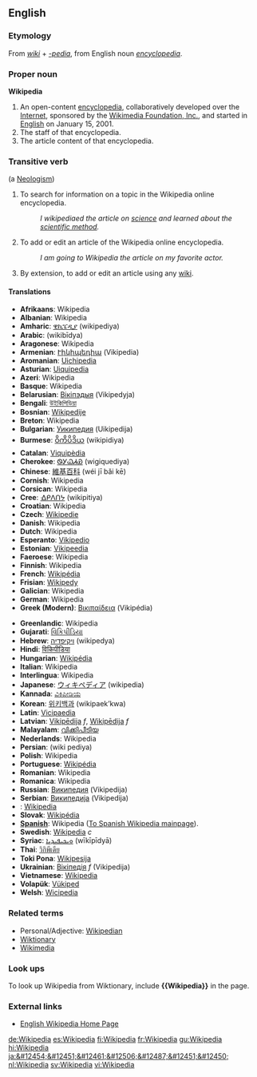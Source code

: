 ==English==
{{Wikipedia}}
===Etymology===
From ''[[wiki]]'' + ''[[-pedia]]'', from English noun ''[[encyclopedia]]''.

===Proper noun===
'''Wikipedia'''

# An open-content [[encyclopedia]], collaboratively developed over the [[Internet]], sponsored by the [[Wikimedia Foundation, Inc.]], and started in [[English]] on January 15, 2001.
# The staff of that encyclopedia.
# The article content of that encyclopedia.

===Transitive verb===
{{en-infl-reg-consonant|Wikipedia||}} (a [[Neologism]])
#To search for information on a topic in the Wikipedia online encyclopedia.
#:''I wikipediaed the article on [[w:science|science]] and learned about the [[scientific method]].''
#To add or edit an article of the Wikipedia online encyclopedia.
#:''I am going to Wikipedia the article on my favorite actor.''
#By extension, to add or edit an article using any [[wiki]].

==== Translations ====
{{top}}
*'''Afrikaans''': Wikipedia
*'''Albanian''': Wikipedia
*'''Amharic''': [[ዊኪፔዲያ]] (wikipediya)
*'''Arabic''': {{ARchar|[[ويكيبيديا]]}} (wikibīdya)
*'''Aragonese''': Wikipedia
*'''Armenian''': [[Ւիկիպեդիա]] (Vikipedia)
*'''Aromanian''': [[Uichipedia]]
*'''Asturian''': [[Uiquipedia]]
*'''Azeri''': Wikipedia
*'''Basque''': Wikipedia
*'''Belarusian''': [[Вікіпэдыя]] (Vikipedyja)
*'''Bengali''': [[উইকিপিডিয়া]] {{IPAchar|(uikipiḍiyā)}}
*'''Bosnian''': [[Wikipedije]]
*'''Breton''': Wikipedia
*'''Bulgarian''': [[Уикипедия]] (Uikipedija)
*'''Burmese''': [[ဝိကိပိဒိယ]] (wikipidiya)
*'''Catalan''': [[Viquipèdia]]
*'''Cherokee''': [[ᏫᎩᏇᏗᏯ]] (wigiquediya)
*'''Chinese''': [[維基百科]] (wéi jī bǎi kē)
*'''Cornish''': Wikipedia
*'''Corsican''': Wikipedia
*'''Cree''': [[ᐎᑭᐱᑎᔭ]] (wikipitiya)
*'''Croatian''': Wikipedia
*'''Czech''': [[Wikipedie]]
*'''Danish''': Wikipedia
*'''Dutch''': Wikipedia
*'''Esperanto''': [[Vikipedio]]
*'''Estonian''': [[Vikipeedia]]
*'''Faeroese''': Wikipedia
*'''Finnish''': Wikipedia
*'''French''': [[Wikipédia]]
*'''Frisian''': [[Wikipedy]]
*'''Galician''': Wikipedia
*'''German''': Wikipedia
*'''Greek (Modern)''': [[Βικιπαίδεια]] (Vikipédia)
{{mid}}
*'''Greenlandic''': Wikipedia
*'''Gujarati''': [[વિકિપીડિયા]] {{IPAchar|(vikipīḍiyā)}}
*'''Hebrew''': [[ויקיפדיה]] (wikipedya)
*'''Hindi''': [[विकिपीडिया]] {{IPAchar|(vikipīḍiyā)}}
*'''Hungarian''': [[Wikipédia]]
*'''Italian''': Wikipedia
*'''Interlingua''': Wikipedia
*'''Japanese''': [[ウィキペディア]] (wikipedia)
*'''Kannada''': [[ವಿಕಿಪೀಡಿಯ]]
*'''Korean''': [[위키백과]] (wikipaek’kwa)
*'''Latin''': [[Vicipaedia]]
*'''Latvian''': [[Vikipēdija]] ''f'', [[Wikipēdija]] ''f''
*'''Malayalam''': [[വിക്കിപീടിയ]] {{IPAchar|(vikkipīṭiya)}}
*'''Nederlands''': Wikipedia
*'''Persian''': {{FAchar|[[ویکی پدیا]]}} (wiki&nbsp;pediya)
*'''Polish''': Wikipedia
*'''Portuguese''': [[Wikipédia]]
*'''Romanian''': Wikipedia
*'''Romanica''': Wikipedia
*'''Russian''': [[Википедия]] (Vikipedija)
*'''Serbian''': [[Википедија]] (Vikipedija)
*'''{{scn}}''': [[Wikipedia]]
*'''Slovak''': [[Wikipédia]]
*'''[[Spanish]]''': Wikipedia ([[:w:es:portada|To Spanish Wikipedia mainpage]]).
*'''Swedish''': [[Wikipedia]] ''c''
*'''Syriac''': [[ܘܝܟܝܦܝܕܝܐ]] (wīkīpīdyā)
*'''Thai''': [[วิกิพีเดีย]]
*'''Toki Pona''': [[Wikipesija]]
*'''Ukrainian''': [[Вікіпедія]] ''f'' (Vikipedija)
*'''Vietnamese''': [[#Vietnamese|Wikipedia]]
*'''Volapük''': [[Vükiped]]
*'''Welsh''': [[Wicipedia]]
{{bottom}}

===Related terms===
*Personal/Adjective: [[Wikipedian]]
*[[Wiktionary]]
*[[Wikimedia]]

===Look ups===
To look up Wikipedia from Wiktionary, include '''<nowiki>{{Wikipedia}}</nowiki>''' in the page.

===External links===
*[[w:Main Page|English Wikipedia Home Page]]
[[de:Wikipedia]]
[[es:Wikipedia]]
[[fi:Wikipedia]]
[[fr:Wikipedia]]
[[gu:Wikipedia]]
[[hi:Wikipedia]]
[[ja:&#12454;&#12451;&#12461;&#12506;&#12487;&#12451;&#12450;]]
[[nl:Wikipedia]]
[[sv:Wikipedia]]
[[vi:Wikipedia]]
